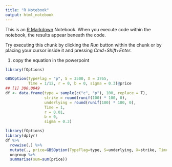 ```yaml
---
title: "R Notebook"
output: html_notebook
---
```


This is an [R Markdown](http://rmarkdown.rstudio.com) Notebook. When you execute code within the notebook, the results appear beneath the code. 

Try executing this chunk by clicking the *Run* button within the chunk or by placing your cursor inside it and pressing *Cmd+Shift+Enter*. 

1. copy the equation in the powerpoint

```r
library(fOptions)

GBSOption(TypeFlag = "p", S = 3500, X = 3765,
          Time = 1/12, r = 0, b = 0, sigma = 0.3)@price
## [1] 300.0049
df <- data.frame(type = sample(c("c", "p"), 100, replace = T),
                 strike = round(runif(100) * 100, 0),
                 underlying = round(runif(100) * 100, 0),
                 Time = 1,
                 r = 0.01,
                 b = 0,
                 sigma = 0.3)
```

```r
library(fOptions)
library(dplyr)
df %>%
  rowwise(.) %>% 
  mutate(., price=GBSOption(TypeFlag=type, S=underlying, X=strike, Time=Time, r=r, b=b, sigma=sigma)@price) %>% 
  ungroup %>% 
  summarise(sum=sum(price))
```



